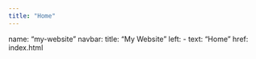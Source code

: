```yaml
---
title: "Home"
---
```


name: "my-website"
navbar:
  title: "My Website"
  left:
    - text: "Home"
      href: index.html
